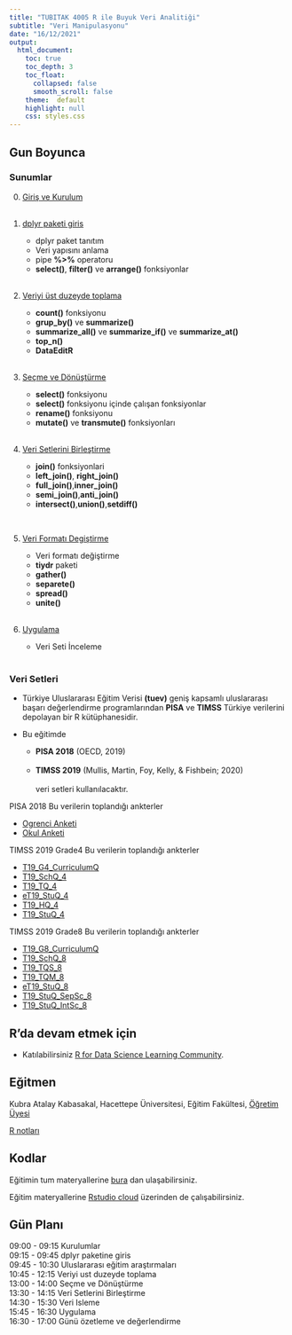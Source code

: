 ```yaml
---
title: "TUBITAK 4005 R ile Buyuk Veri Analitiği"
subtitle: "Veri Manipulasyonu"
date: "16/12/2021"
output: 
  html_document:
    toc: true
    toc_depth: 3
    toc_float: 
      collapsed: false
      smooth_scroll: false
    theme:  default
    highlight: null
    css: styles.css
---
```




## Gun Boyunca 

### Sunumlar

0. [Giriş ve Kurulum](sunum/00.html)  
<br>

1. [dplyr paketi giris](sunum/01.html)
 
   - dplyr paket tanıtım
   - Veri yapısını anlama
   - pipe **%>%** operatoru
   - **select()**, **filter()** ve **arrange()** fonksiyonlar <br>
<br>

2. [Veriyi üst duzeyde toplama](sunum/02.html)

   - **count()** fonksiyonu
   - **grup_by()** ve **summarize()**
   - **summarize_all()** ve **summarize_if()** ve **summarize_at()**
   - **top_n()** 
   - **DataEditR** 
   <br>
<br>

3. [Seçme ve Dönüştürme](sunum/03.html)

   - **select()** fonksiyonu
   - **select()** fonksiyonu içinde çalışan fonksiyonlar
   - **rename()** fonksiyonu
   - **mutate()** ve **transmute()** fonksiyonları <br>
<br>

4. [Veri Setlerini Birleştirme](sunum/04.html)

   - **join()** fonksiyonlari
   - **left_join()**, **right_join()**
   - **full_join()**,**inner_join()**
   - **semi_join()**,**anti_join()**
   - **intersect()**,**union()**,**setdiff()**
   <br>
   
<br>

5. [Veri Formatı Degiştirme](sunum/05.html)

   - Veri formatı değiştirme
   - **tiydr** paketi
   - **gather()**
   - **separete()**
   - **spread()**
   - **unite()** <br>
<br>
   
6. [Uygulama](sunum/06.html)

   - Veri Seti İnceleme <br>
<br>
  


### Veri Setleri


- Türkiye Uluslararası Eğitim Verisi **(tuev)** geniş kapsamlı uluslararası başarı değerlendirme programlarından **PISA** ve **TIMSS** Türkiye verilerini depolayan bir R kütüphanesidir. 

- Bu eğitimde 
  - **PISA 2018** (OECD, 2019) <br>      
  - **TIMSS 2019** (Mullis, Martin, Foy, Kelly, & Fishbein; 2020) <br>  
veri setleri kullanılacaktır. 

 
PISA 2018 Bu verilerin toplandığı ankterler

   - [Ogrenci Anketi](PISA_anketler/Turkish (Turkey) For Student_Questionnaire_Booklet_2018.pdf)
   - [Okul Anketi](PISA_anketler/Turkish (Turkey) For School_Questionnaire_2018.pdf)

TIMSS 2019 Grade4 Bu verilerin toplandığı ankterler

   - [T19_G4_CurriculumQ](TIMSS_anketler/questionnaires_4/T19_G4_CurriculumQ.pdf)
   - [T19_SchQ_4](TIMSS_anketler/questionnaires_4/T19_SchQ_4.pdf)
   - [T19_TQ_4](TIMSS_anketler/questionnaires_4/T19_TQ_4.pdf)
   - [eT19_StuQ_4](TIMSS_anketler/questionnaires_4/eT19_StuQ_4.pdf)
   - [T19_HQ_4](TIMSS_anketler/questionnaires_4/T19_HQ_4.pdf)
   - [T19_StuQ_4](TIMSS_anketler/questionnaires_4/T19_StuQ_4.pdf)


TIMSS 2019 Grade8 Bu verilerin toplandığı ankterler

   - [T19_G8_CurriculumQ](TIMSS_anketler/questionnaires_8/T19_G8_CurriculumQ.pdf)
   - [T19_SchQ_8](TIMSS_anketler/questionnaires_4/T19_SchQ_8.pdf)
   - [T19_TQS_8](TIMSS_anketler/questionnaires_4/T19_TQS_8.pdf)
   - [T19_TQM_8](TIMSS_anketler/questionnaires_4/T19_TQM_8.pdf)
   - [eT19_StuQ_8](TIMSS_anketler/questionnaires_4/eT19_StuQ_8.pdf)
   - [T19_StuQ_SepSc_8](TIMSS_anketler/questionnaires_4/T19_StuQ_SepSc_8.pdf)
   - [T19_StuQ_IntSc_8](TIMSS_anketler/questionnaires_4/T19_StuQ_IntSc_8.pdf)

## R'da devam etmek için

- Katılabilirsiniz [R for Data Science Learning Community](https://www.rfordatasci.com/).

## Eğitmen

Kubra Atalay Kabasakal, Hacettepe Üniversitesi, Eğitim Fakültesi, [Öğretim Üyesi](https://avesis.hacettepe.edu.tr/katalay)
<br>

[R notları](http://www.rpubs.com/kkatalayders)   


## Kodlar
Eğitimin tum materyallerine [bura](https://github.com/atalay-k/VM.git) 
dan ulaşabilirsiniz.

Eğitim materyallerine [Rstudio cloud](https://bit.ly/3HfQxO9) üzerinden de çalışabilirsiniz.


## Gün Planı

09:00 - 09:15 Kurulumlar 
<br>
09:15 - 09:45  dplyr paketine giris
<br>
09:45 - 10:30 Uluslararası eğitim araştırmaları
<br> 
10:45 - 12:15 Veriyi ust duzeyde toplama
<br>
13:00 - 14:00 Seçme ve Dönüştürme
<br>
13:30 - 14:15 Veri Setlerini Birleştirme
<br>
14:30 - 15:30 Veri Isleme
<br>
15:45 - 16:30 Uygulama
<br>
16:30 - 17:00 Günü özetleme ve değerlendirme
<br>


